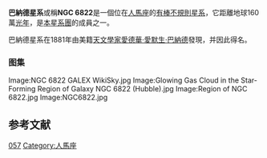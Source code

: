 {{Not|巴納德星}}
{{Galaxy
| name = 巴納德星系
| image =[[File:Barnard's_Galaxy.jpg|300px]]
| epoch = [[J2000|J2000]]
| type = IB(s)m<ref name="ned">{{cite web
  | title=NASA/IPAC Extragalactic Database
  | work=Results for NGC 6822
  | url=http://nedwww.ipac.caltech.edu/cgi-bin/nph-objsearch?search_type=Obj_id&objid=58966&objname=182
  | accessdate=2007-03-15
  | archive-date=2012-02-14
  | archive-url=https://www.webcitation.org/65RdkhQXQ?url=http://ned.ipac.caltech.edu/cgi-bin/nph-objsearch?search_type=Obj_id
  | dead-url=no
  }}</ref>
| ra = {{RA|19|44|56.6}}<ref name="ned" />
| dec = {{DEC|-14|47|21}}<ref name="ned" />
| dist_ly = 1630000±30000[[光年|ly]]<br /> (500000 ± 10000 [[秒差距|pc]])<ref name="karachentsevetal2004">{{harvnb|Karachentsev|Karachentseva|Hutchmeier|Makarov|2004}}</ref><ref name="Karachentsevetal2006">{{harvnb|Karachentsev|Kashibadze|2006}}</ref><ref name="cannonetal2006">{{harvnb|Cannon|Walter|Armus|Bendo|2006}}</ref>
| z = -57 ± 2 [[公里|km]]/s<ref name="ned" />
| appmag_v = 9.3<ref name="ned" />
| size_v = 15′.5 × 13′.5<ref name="ned" />
| constellation name = [[人馬座|人馬座]]
| names = Barnard's Galaxy,<ref name="ned" /> [[Index_Catalogue|IC]] 4895,<ref name="ned" /><br />[[David_Dunlap_Observatory_Catalogue|DDO]] 209,<ref name="ned" /> [[Principal_Galaxies_Catalogue|PGC]] 63616<ref name="ned" />
}}
'''巴納德星系'''或稱'''NGC 6822'''是一個位在[[人馬座|人馬座]]的[[有棒不規則星系|有棒不規則星系]]，它距離地球160萬[[光年|光年]]，是[[本星系團|本星系團]]的成員之一。

巴納德星系在1881年由美籍[[天文學家|天文學家]][[愛德華·愛默生·巴納德|愛德華·愛默生·巴納德]]發現，并因此得名。

=== 图集 ===
<gallery class="center" >
Image:NGC 6822 GALEX WikiSky.jpg
Image:Glowing Gas Cloud in the Star-Forming Region of Galaxy NGC 6822 (Hubble).jpg
Image:Region of NGC 6822.jpg
Image:NGC6822.jpg
</gallery>

{{星系小作品}}

== 参考文献 ==
{{Commons category|NGC 6822}}
<div class="references-small">
<references />
</div>

{{本星系群}}
{{模板:科德韦尔天体}}

[[Category:科德韦尔天体|057]]
[[Category:人馬座|Category:人馬座]]